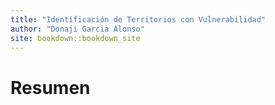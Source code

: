 ```yaml
--- 
title: "Identificación de Territorios con Vulnerabilidad"
author: "Donaji Garcia Alonso"
site: bookdown::bookdown_site
---
```


# Resumen {-}

